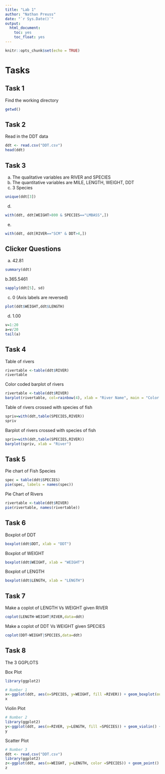 ```yaml
---
title: "Lab 1"
author: "Nathan Preuss"
date: "`r Sys.Date()`"
output: 
  html_document:
    toc: yes
    toc_float: yes
---
```


```r
knitr::opts_chunk$set(echo = TRUE)
```


# Tasks 

## Task 1

Find the working directory

```r
getwd()
```

## Task 2

Read in the DDT data
```r
ddt <- read.csv("DDT.csv")
head(ddt)
```

## Task 3
  a. The qualitative variables are RIVER and SPECIES
  b. The quantitative variables are MILE, LENGTH, WEIGHT, DDT
  c. 3 Species
```r
unique(ddt[3])
```
  d.
```r
with(ddt, ddt[WEIGHT>800 & SPECIES=="LMBASS",])
```
  e.
```r
with(ddt, ddt[RIVER=="SCM" & DDT>4,])
```
  
## Clicker Questions
  a. 42.81
```r
summary(ddt)
```
  b.365.5461
```r
sapply(ddt[5], sd)
```
  c. 0 (Axis labels are reversed)
```r
plot(ddt$WEIGHT,ddt$LENGTH)
```
 
  d. 1.00
```r
v=1:20
a=v/20
tail(a)
```

## Task 4
Table of rivers
```r
rivertable <-table(ddt$RIVER)
rivertable
```

Color coded barplot of rivers
```r
rivertable <-table(ddt$RIVER)
barplot(rivertable, col=rainbow(4), xlab = "River Name", main = "Color Coded River Barplot")
```

Table of rivers crossed with species of fish
```r
spriv=with(ddt,table(SPECIES,RIVER))
spriv
```

Barplot of rivers crossed with species of fish
```r
spriv=with(ddt,table(SPECIES,RIVER))
barplot(spriv, xlab = "River")
```

## Task 5
Pie chart of Fish Species
```r
spec = table(ddt$SPECIES)
pie(spec, labels = names(spec))
```

Pie Chart of Rivers
```r
rivertable <-table(ddt$RIVER)
pie(rivertable, names(rivertable))
```

## Task 6
Boxplot of DDT

```r
boxplot(ddt$DDT, xlab = "DDT")
```

Boxplot of WEIGHT
```r
boxplot(ddt$WEIGHT, xlab = "WEIGHT")
```

Boxplot of LENGTH
```r
boxplot(ddt$LENGTH, xlab = "LENGTH")
```

## Task 7
Make a coplot of LENGTH Vs WEIGHT given RIVER
```r
coplot(LENGTH~WEIGHT|RIVER,data=ddt)
```

Make a coplot of DDT Vs WEIGHT given SPECIES
```r
coplot(DDT~WEIGHT|SPECIES,data=ddt)
```

## Task 8

The 3 GGPLOTS

Box Plot
```r
library(ggplot2)

# Number 1
x<-ggplot(ddt, aes(x=SPECIES, y=WEIGHT, fill =RIVER)) + geom_boxplot(outlier.colour = "black") + ggtitle("Nathan Preuss")
x
```

Violin Plot

```r
# Number 2
library(ggplot2)
y<-ggplot(ddt, aes(x=RIVER, y=LENGTH, fill =SPECIES)) + geom_violin() + ggtitle("Nathan Preuss")
y
```

Scatter Plot

```r
# Number 3
ddt <- read.csv("DDT.csv")
library(ggplot2)
z<-ggplot(ddt, aes(x=WEIGHT, y=LENGTH, color =SPECIES)) + geom_point() + ggtitle("Nathan Preuss")
z
```

